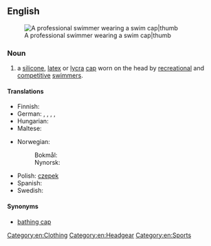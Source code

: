 ==English==
[[Image:Eamon Sullivan - 4x100 Beijing 2008.jpg|A professional swimmer wearing a swim cap|thumb]]
===Noun===
{{en-noun|sg=[[swim]] [[cap]]}}

# a [[silicone]], [[latex]] or [[Lycra|lycra]] [[cap]] worn on the head by [[recreation]]al and [[competitive]] [[swimmer]]s.

====Translations====
{{trans-top|a silicone, latex or lycra cap worn on the head}}
* Finnish: {{t+|fi|uimalakki}}
* German: {{t|de|Bademütze|f}}, {{t|de|Badehaube|f}}, {{t|de|Schwimmhaube}}, {{t|de|Schwimmkappe|f}}, {{t|de|Badekappe|f}}
* Hungarian: {{t-|hu|úszósapka}}
* Maltese: {{t-|mt|kappa|f|xs=Maltese}}
{{trans-mid}}
* Norwegian:
*: Bokmål: {{t|nb|badehette|m|f}}
*: Nynorsk: {{t|nn|badehette|f}}
* Polish: [[czepek]] {{m}}
* Spanish: {{t|es|gorro de natación|m}}
* Swedish: {{t-|sv|badmössa|c}}
{{trans-bottom}}

====Synonyms====
* [[bathing cap]]

[[Category:en:Clothing]]
[[Category:en:Headgear]]
[[Category:en:Sports]]